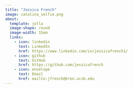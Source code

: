 ```yaml
---
title: "Jessica French"
image: catalina_selfie.png
about: 
  template: jolla
  image-shape: round
  image-width: 15em
  links: 
    - icon: linkedin
      text: LinkedIn
      href: https://www.linkedin.com/in/jessicafrench1/
    - icon: github
      text: GitHub
      href: https://github.com/jessicafrench
    - icon: envelope
      text: Email
      href: mailto:jfrench@bren.ucsb.edu
---
```

